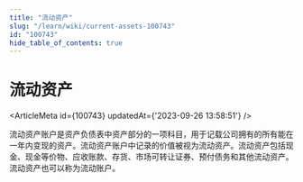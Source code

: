 ```yaml
---
title: "流动资产"
slug: "/learn/wiki/current-assets-100743"
id: "100743"
hide_table_of_contents: true
---
```



# 流动资产

<ArticleMeta id={100743} updatedAt={'2023-09-26 13:58:51'} />
<div className='border-solid border-b border-t-0 my-4 border-[var(--ifm-color-gray-300)]' />

流动资产账户是资产负债表中资产部分的一项科目，用于记载公司拥有的所有能在一年内变现的资产。流动资产账户中记录的价值被视为流动资产。流动资产包括现金、现金等价物、应收账款、存货、市场可转让证券、预付债务和其他流动资产。流动资产也可以称为流动账户。
